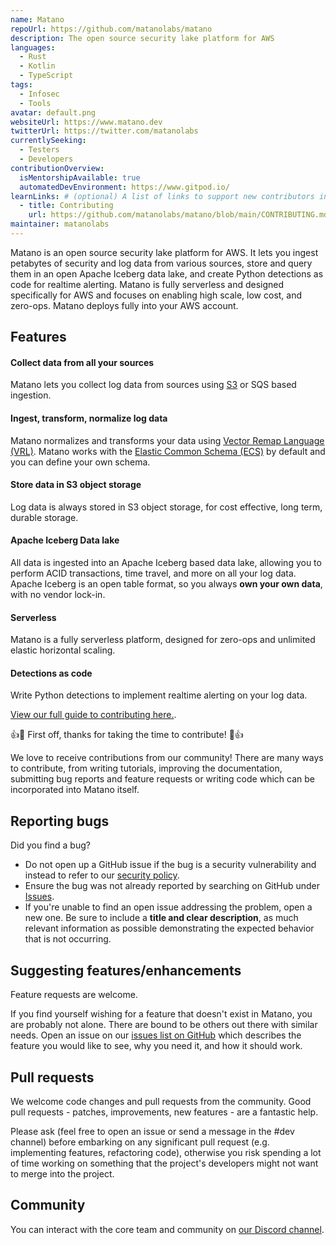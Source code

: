 ```yaml
---
name: Matano
repoUrl: https://github.com/matanolabs/matano
description: The open source security lake platform for AWS
languages:
  - Rust
  - Kotlin
  - TypeScript
tags:
  - Infosec
  - Tools
avatar: default.png
websiteUrl: https://www.matano.dev
twitterUrl: https://twitter.com/matanolabs
currentlySeeking:
  - Testers
  - Developers
contributionOverview:
  isMentorshipAvailable: true
  automatedDevEnvironment: https://www.gitpod.io/
learnLinks: # (optional) A list of links to support new contributors in learning about your project and tech stack and culture / community
  - title: Contributing
    url: https://github.com/matanolabs/matano/blob/main/CONTRIBUTING.md
maintainer: matanolabs
---
```


<!-- Divide your content into sections using our handy shortcodes. Each section is optional -->

<Overview>

Matano is an open source security lake platform for AWS. It lets you ingest petabytes of security and log data from various sources, store and query them in an open Apache Iceberg data lake, and create Python detections as code for realtime alerting. Matano is fully serverless and designed specifically for AWS and focuses on enabling high scale, low cost, and zero-ops. Matano deploys fully into your AWS account.

## Features

#### Collect data from all your sources
Matano lets you collect log data from sources using [S3](#) or SQS based ingestion.

#### Ingest, transform, normalize log data
Matano normalizes and transforms your data using [Vector Remap Language (VRL)](https://vector.dev/docs/reference/vrl/). Matano works with the [Elastic Common Schema (ECS)](https://www.elastic.co/guide/en/ecs/current/index.html) by default and you can define your own schema. 

#### Store data in S3 object storage
Log data is always stored in S3 object storage, for cost effective, long term, durable storage.

#### Apache Iceberg Data lake
All data is ingested into an Apache Iceberg based data lake, allowing you to perform ACID transactions, time travel, and more on all your log data. Apache Iceberg is an open table format, so you always **own your own data**, with no vendor lock-in.

#### Serverless
Matano is a fully serverless platform, designed for zero-ops and unlimited elastic horizontal scaling.

#### Detections as code
Write Python detections to implement realtime alerting on your log data.

</Overview>

<Contributing>

[View our full guide to contributing here.](https://github.com/matanolabs/matano/blob/main/CONTRIBUTING.md).

:+1::tada: First off, thanks for taking the time to contribute! :tada::+1:

We love to receive contributions from our community! There are many ways to contribute, from writing tutorials, improving the documentation, submitting bug reports and feature requests or writing code which can be incorporated into Matano itself.

## Reporting bugs

Did you find a bug?

- Do not open up a GitHub issue if the bug is a security vulnerability and instead to refer to our [security policy][1].
- Ensure the bug was not already reported by searching on GitHub under [Issues][2].
- If you're unable to find an open issue addressing the problem, open a new one. Be sure to include a **title and clear description**, as much relevant information as possible demonstrating the expected behavior that is not occurring.

## Suggesting features/enhancements

Feature requests are welcome.

If you find yourself wishing for a feature that doesn't exist in Matano, you are probably not alone. There are bound to be others out there with similar needs.
Open an issue on our [issues list on GitHub][2] which describes the feature you would like to see, why you need it, and how it should work.

## Pull requests

We welcome code changes and pull requests from the community. Good pull requests - patches, improvements, new features - are a fantastic help.

Please ask (feel free to open an issue or send a message in the #dev channel) before embarking on any significant pull request (e.g. implementing features, refactoring code), otherwise you risk spending a lot of time working on something that the project's developers might not want to merge into the project.

## Community

You can interact with the core team and community on [our Discord channel][3].

[1]: https://github.com/matanolabs/matano/blob/main/SECURITY.md
[2]: https://github.com/matanolabs/matano/issues
[3]: https://discord.gg/YSYfHMbfZQ

</Contributing>
